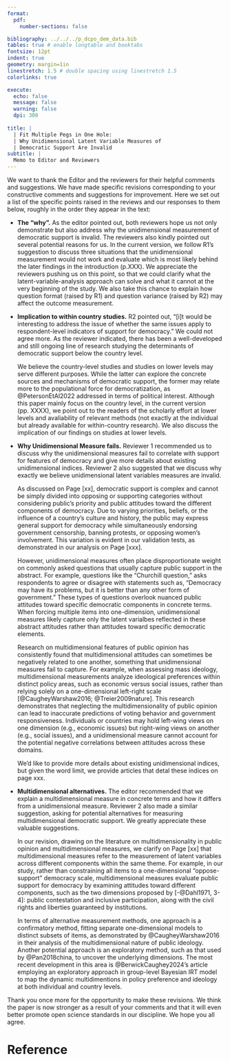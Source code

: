 ```yaml
---
format:
  pdf:
    number-sections: false

bibliography: ../../../p_dcpo_dem_data.bib
tables: true # enable longtable and booktabs
fontsize: 12pt
indent: true
geometry: margin=1in
linestretch: 1.5 # double spacing using linestretch 1.5
colorlinks: true

execute:
  echo: false
  message: false
  warning: false
  dpi: 300
    
title: |
  | Fit Multiple Pegs in One Hole: 
  | Why Unidimensional Latent Variable Measures of
  | Democratic Support Are Invalid
subtitle: |
  Memo to Editor and Reviewers
---
```


We want to thank the Editor and the reviewers for their helpful comments and suggestions.
We have made specific revisions corresponding to your constructive comments and suggestions for improvement.
Here we set out a list of the specific points raised in the reviews and our responses to them below, roughly in the order they appear in the text:

- **The "why".** 
    As the editor pointed out, both reviewers hope us not only demonstrate but also address why the unidimensional measurement of democratic support is invalid.
    The reviewers also kindly pointed out several potential reasons for us.
    In the current version, we follow R1's suggestion to discuss three situations that the unidimensional measurement would not work and evaluate which is most likely behind the later findings in the introduction (p.XXX).
    We appreciate the reviewers pushing us on this point, so that we could clarify what the latent-variable-analysis approach can solve and what it cannot at the very beginning of the study. 
    We also take this chance to explain how question format (raised by R1) and question variance (raised by R2) may affect the outcome measurement.

- **Implication to within country studies.**
    R2 pointed out, "[i]t would be interesting to address the issue of whether the same issues apply to respondent-level indicators of support for democracy."
    We could not agree more.
    As the reviewer indicated, there has been a well-developed and still ongoing line of research studying the determinants of democratic support below the country level.
    
    We believe the country-level studies and studies on lower levels may serve different purposes. 
    While the latter can explore the concrete sources and mechanisms of democratic support, the former may relate more to the populational force for democratization, as @PetersonEtAl2022 addressed in terms of political interest.
    Although this paper mainly focus on the country level, in the current version (pp. XXXX), we point out to the readers of the scholarly effort at lower levels and avaliability of relevant methods (not exactly at the individual but already available for within-country research).
    We also discuss the implication of our findings on studies at lower levels.
    
- **Why Unidimensional Measure fails.**
    Reviewer 1 recommended us to discuss why the unidimensional measures fail to correlate with support for features of democracy and give more details about existing unidimensional indices. 
    Reviewer 2 also suggested that we discuss why exactly we believe unidimensional latent variables measures are invalid.
    
    As discussed on Page [xx], democratic support is complex and cannot be simply divided into opposing or supporting categories without considering public's priority and public attitudes toward the different components of democracy.
    Due to varying priorities, beliefs, or the influence of a country's culture and history, the public may express general support for democracy while simultaneously endorsing government censorship, banning protests, or opposing women's involvement.
    This variation is evident in our validation tests, as demonstrated in our analysis on Page [xxx].
    
    However, unidimensional measures often place disproportionate weight on commonly asked questions that usually capture public support in the abstract.
    For example, questions like the "Churchill question," asks respondents to agree or disagree with statements such as, "Democracy may have its problems, but it is better than any other form of government."
    These types of questions overlook nuanced public attitudes toward specific democratic components in concrete terms. 
    When forcing multiple items into one-dimension, unidimensional measures likely capture only the latent varialbes reflected in these abstract attitudes rather than attitudes toward specific democratic elements.
    
    Research on multidimensional features of public opinion has consistently found that multidimensional attitudes can sometimes be negatively related to one another, something that unidimensional measures fail to capture.
    For example, when assessing mass ideology, multidimensional measurements analyze ideological preferences within distinct policy areas, such as economic versus social issues, rather than relying solely on a one-dimensional left-right scale [@CaugheyWarshaw2016; @Treier2009nature].
    This research demonstrates that neglecting the multidimensionality of public opinion can lead to inaccurate predictions of voting behavior and government responsiveness.
    Individuals or countries may hold left-wing views on one dimension (e.g., economic issues) but right-wing views on another (e.g., social issues), and a unidimensional measure cannot account for the potential negative correlations between attitudes across these domains.
    
    We'd like to provide more details about existing unidimensional indices, but given the word limit, we provide articles that detal these indices on page xxx. 
    
- **Multidimensional alternatives.**
    The editor recommended that we explain a multidimensional measure in concrete terms and how it differs from a unidimensional measure.
    Reviewer 2 also made a similar suggestion, asking for potential alternatives for measuring multidimensional democratic support.
    We greatly appreciate these valuable suggestions. 
    
    In our revision, drawing on the literature on multidimensionality in public opinion and multidimensional measures, we clarify on Page [xx] that multidimensional measures refer to the measurement of latent variables across different components within the same theme.
    For example, in our study, rather than constraining all items to a one-dimensional "oppose-support" democracy scale, multidimensional measures evaluate public support for democracy by examining attitudes toward different components, such as the two dimensions proposed by [-@Dahl1971, 3-4]: public contestation and inclusive participation, along with the civil rights and liberties guaranteed by institutions.
    
    In terms of alternative measurement methods, one approach is a confirmatory method, fitting separate one-dimensional models to distinct subsets of items, as demonstrated by @CaugheyWarshaw2016 in their analysis of the multidimensional nature of public ideology.
    Another potential approach is an exploratory method, such as that used by @Pan2018china, to uncover the underlying dimensions.
    The most recent development in this area is @BerwickCaughey2024’s article employing an exploratory approach in group-level Bayesian IRT model to map the dynamic multidimentions in policy preference and ideology at both individual and country levels.


Thank you once more for the opportunity to make these revisions.
We think the paper is now stronger as a result of your comments and that it will even better promote open science standards in our discipline.
We hope you all agree.


# Reference {-}
